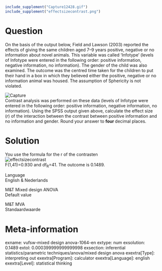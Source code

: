 ```{r, echo = FALSE, results = "hide"}
include_supplement("Capture12428.gif")
include_supplement("effectsizecontrast.png")
```

Question
========
On the basis of the output below, Field and Lawson (2003) reported the
effects of giving the same children aged 7–9 years positive, negative or
no information about novel animals. This variable was called 'Infotype'
(levels of Infotype were entered in the following order: positive
information, negative information, no information). The gender of the
child was also examined. The outcome was the centred time taken for the
children to put their hand in a box in which they believed either the
positive, negative or no information animal was housed. The assumption
of Sphericity is not violated.  
  
  
<img src="Capture12428.gif" class="fr-fic fr-dii tvcss_2"
alt="Capture" />  
Contrast analysis was performed on these data (levels of Infotype were
entered in the following order: positive information, negative
information, no information). Using the SPSS output given above,
calculate the effect size (*r*) of the interaction between the contrast
between positive information and no information and gender. Round your
answer to **four **decimal places.


Solution
========





You use the formula for the r of the contrasten  
<img src="effectsizecontrast.png" class="fr-fic fr-dii tvcss_3"
alt="effectsizecontrast" />  
F(1,41)=0.930 and df<sub>R</sub>=41. The outcome is 0.1489.





Language  
English & Nederlands

M&T Mixed design ANOVA  
Default value

M&T MVA  
Standaardwaarde

Meta-information
================
exname: vufsw-mixed design anova-1064-en
extype: num
exsolution: 0.1489
extol: 0.000399999999999998
exsection: inferential statistics/parametric techniques/anova/mixed design anova
exextra[Type]: interpreting out
exextra[Program]: calculator
exextra[Language]: english
exextra[Level]: statistical thinking

